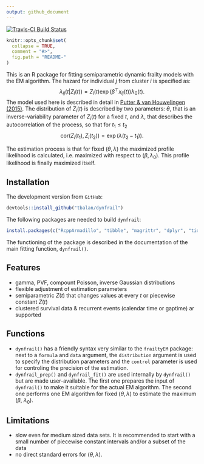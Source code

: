 ```yaml
---
output: github_document
---
```


<!-- README.md is generated from README.Rmd. Please edit that file -->
[![Travis-CI Build Status](https://travis-ci.org/tbalan/dynfrail.svg?branch=master)](https://travis-ci.org/tbalan/dynfrail)

```r
knitr::opts_chunk$set(
  collapse = TRUE,
  comment = "#>",
  fig.path = "README-"
)
```

This is an R package for fitting semiparametric dynamic frailty models with the EM algorithm. The hazard for individual $j$ from cluster $i$ is specified as:
$$
\lambda_{ij}(t | Z_i(t)) = Z_i(t) \exp(\beta^\top x_{ij}(t)) \lambda_0(t).
$$
The model used here is described in detail in [Putter & van Houwelingen (2015)](https://doi.org/10.1093/biostatistics/kxv002). The distribution of $Z_i(t)$ is described by two parameters: $\theta$, that is an inverse-variability parameter of $Z_i(t)$ for a fixed $t$, and $\lambda$, that describes the autocorrelation of the process, so that for $t_1 \leq t_2$
$$
\mathrm{cor}(Z_i(t_1), Z_i(t_2)) = \exp(\lambda (t_2 - t_1)).
$$

The estimation process is that for fixed $(\theta, \lambda)$ the maximized profile likelihood is calculated, i.e. maximized with respect to $(\beta, \lambda_0)$. This profile likelihood is finally maximized itself. 

## Installation
The development version from `GitHub`:
```r
devtools::install_github("tbalan/dynfrail")
```
The following packages are needed to build `dynfrail`:
```r
install.packages(c("RcppArmadillo", "tibble", "magrittr", "dplyr", "tidyr"))
```
The functioning of the package is described in the documentation of the main fitting function, `dynfrail()`. 

## Features

- gamma, PVF, compount Poisson, inverse Gaussian distributions
- flexible adjustment of estimation parameters
- semiparametric $Z(t)$ that changes values at every $t$ or piecewise constant $Z(t)$
- clustered survival data & recurrent events (calendar time or gaptime) ar supported

## Functions

- `dynfrail()` has a friendly syntax very similar to the `frailtyEM` package: next to a `formula` and `data` argument, the `distribution` argument is used to specify the distribution parameters and the `control` parameter is used for controling the precision of the estimation.
- `dynfrail_prep()` and `dynfrail_fit()` are used internally by `dynfrail()` but are made user-available. The first one prepares the input of `dynfrail()` to make it suitable for the actual EM algorithm. The second one performs one EM algorithm for fixed $(\theta, \lambda)$ to estimate the maximum ($\beta$, $\lambda_0$). 

## Limitations

- slow even for medium sized data sets. It is recommended to start with a small number of piecewise constant intervals and/or a subset of the data
- no direct standard errors for $(\theta, \lambda)$.
